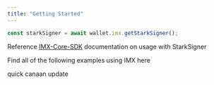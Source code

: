```yaml
---
title: "Getting Started"
---
```


```typescript ts
const starkSigner = await wallet.imx.getStarkSigner();
```

Reference [IMX-Core-SDK](https://github.com/immutable/imx-core-sdk/tree/main/examples) documentation on usage with StarkSigner

<Card title="IMX Repo" icon="github" iconType="duotone" href="https://github.com/stardust-gg/ts-custodial-sdk/tree/main/examples/imx">
  Find all of the following examples using IMX here
</Card>

quick canaan update
